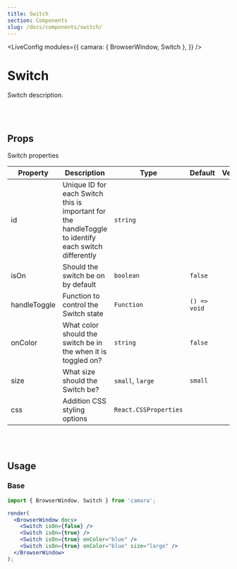 ```yaml
---
title: Switch
section: Components
slug: /docs/components/switch/
---
```



<!-- Define `camara` module as `{ BrowserWindow }` -->

<LiveConfig
  modules={{
    camara: { BrowserWindow, Switch },
  }}
/>

# Switch

Switch description.

<br></br>

## Props

Switch properties

| Property     | Description                                                                                          | Type                  | Default      | Version |
| ------------ | ---------------------------------------------------------------------------------------------------- | --------------------- | ------------ | ------- |
| id           | Unique ID for each Switch this is important for the handleToggle to identify each switch differently | `string`              |              |         |
| isOn         | Should the switch be on by default                                                                   | `boolean`             | `false`      |         |
| handleToggle | Function to control the Switch state                                                                 | `Function`            | `() => void` |         |
| onColor      | What color should the switch be in the when it is toggled on?                                        | `string`              | `false`      |         |
| size         | What size should the Switch be?                                                                      | `small`, `large`      | `small`      |         |
| css          | Addition CSS styling options                                                                         | `React.CSSProperties` |              |         |

<br></br>

## Usage

### Base

```jsx live noInline
import { BrowserWindow, Switch } from 'camara';

render(
  <BrowserWindow docs>
    <Switch isOn={false} />
    <Switch isOn={true} />
    <Switch isOn={true} onColor="blue" />
    <Switch isOn={true} onColor="blue" size="large" />
  </BrowserWindow>
);
```
